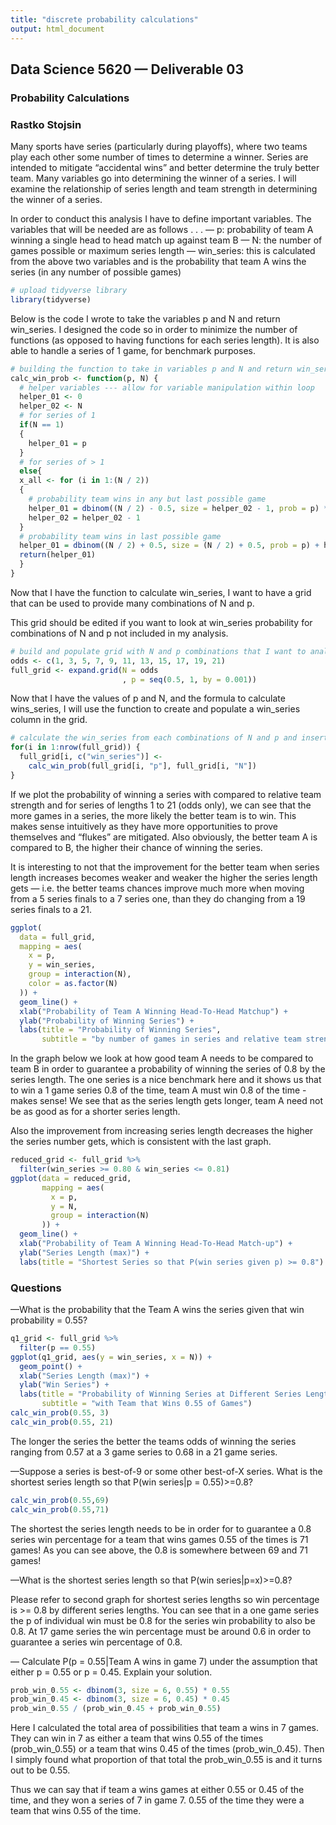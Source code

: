 ```yaml
---
title: "discrete probability calculations"
output: html_document
---
```

## Data Science 5620 --- Deliverable 03
### Probability Calculations
### Rastko Stojsin

Many sports have series (particularly during playoffs), where two teams play each other some number of times to determine a winner. Series are intended to mitigate "accidental wins" and better determine the truly better team. Many variables go into determining the winner of a series. I will examine the relationship of series length and team strength in determining the winner of a series.

In order to conduct this analysis I have to define important variables. The variables that will be needed are as follows . . . 
--- p: probability of team A winning a single head to head match up against team B
--- N: the number of games possible or maximum series length
--- win_series: this is calculated from the above two variables and is the probability that team A wins the series (in any number of possible games)

```r
# upload tidyverse library
library(tidyverse)
```

Below is the code I wrote to take the variables p and N and return win_series. I designed the code so in order to minimize the number of functions (as opposed to having functions for each series length). It is also able to handle a series of 1 game, for benchmark purposes.

```r
# building the function to take in variables p and N and return win_series
calc_win_prob <- function(p, N) {
  # helper variables --- allow for variable manipulation within loop
  helper_01 <- 0
  helper_02 <- N
  # for series of 1
  if(N == 1)
  {
    helper_01 = p
  }
  # for series of > 1
  else{
  x_all <- for (i in 1:(N / 2))
  {
    # probability team wins in any but last possible game
    helper_01 = dbinom((N / 2) - 0.5, size = helper_02 - 1, prob = p) * p + helper_01
    helper_02 = helper_02 - 1
  }
  # probability team wins in last possible game
  helper_01 = dbinom((N / 2) + 0.5, size = (N / 2) + 0.5, prob = p) + helper_01
  return(helper_01)
  }
}
```

Now that I have the function to calculate win_series, I want to have a grid that can be used to provide many combinations of N and p. 

This grid should be edited if you want to look at win_series probability for combinations of N and p not included in my analysis.

```r
# build and populate grid with N and p combinations that I want to analyse
odds <- c(1, 3, 5, 7, 9, 11, 13, 15, 17, 19, 21)
full_grid <- expand.grid(N = odds
                         , p = seq(0.5, 1, by = 0.001))
```

Now that I have the values of p and N, and the formula to calculate wins_series, I will use the function to create and populate a win_series column in the grid.

```r
# calculate the win_series from each combinations of N and p and insert into grid
for(i in 1:nrow(full_grid)) {
  full_grid[i, c("win_series")] <-
    calc_win_prob(full_grid[i, "p"], full_grid[i, "N"])
}
```

If we plot the probability of winning a series with compared to relative team strength and for series of lengths 1 to 21 (odds only), we can see that the more games in a series, the more likely the better team is to win. This makes sense intuitively as they have more opportunities to prove themselves and "flukes" are mitigated. Also obviously, the better team A is compared to B, the higher their chance of winning the series. 

It is interesting to not that the improvement for the better team when series length increases becomes weaker and weaker the higher the series length gets --- i.e. the better teams chances improve much more when moving from a 5 series finals to a 7 series one, than they do changing from a 19 series finals to a 21.

```r
ggplot(
  data = full_grid,
  mapping = aes(
    x = p,
    y = win_series,
    group = interaction(N),
    color = as.factor(N)
  )) +
  geom_line() +
  xlab("Probability of Team A Winning Head-To-Head Matchup") +
  ylab("Probability of Winning Series") +
  labs(title = "Probability of Winning Series",
       subtitle = "by number of games in series and relative team strength")
```

In the graph below we look at how good team A needs to be compared to team B in order to guarantee a probability of winning the series of 0.8 by the series length. The one series is a nice benchmark here and it shows us that to win a 1 game series 0.8 of the time, team A must win 0.8 of the time - makes sense! We see that as the series length gets longer, team A need not be as good as for a shorter series length. 

Also the improvement from increasing series length decreases the higher the series number gets, which is consistent with the last graph.

```r
reduced_grid <- full_grid %>%
  filter(win_series >= 0.80 & win_series <= 0.81)
ggplot(data = reduced_grid,
       mapping = aes(
         x = p,
         y = N,
         group = interaction(N)
       )) +
  geom_line() +
  xlab("Probability of Team A Winning Head-To-Head Match-up") +
  ylab("Series Length (max)") +
  labs(title = "Shortest Series so that P(win series given p) >= 0.8")

```

### Questions 

---What is the probability that the Team A wins the series given that win probability = 0.55?
```r
q1_grid <- full_grid %>%
  filter(p == 0.55)
ggplot(q1_grid, aes(y = win_series, x = N)) +
  geom_point() +
  xlab("Series Length (max)") +
  ylab("Win Series") +
  labs(title = "Probability of Winning Series at Different Series Lengths",
       subtitle = "with Team that Wins 0.55 of Games")
calc_win_prob(0.55, 3)
calc_win_prob(0.55, 21)
```

The longer the series the better the teams odds of winning the series ranging from 0.57 at a 3 game series to 0.68 in a 21 game series.

 
  

---Suppose a series is best-of-9 or some other best-of-X series. What is the shortest series length so that P(win series|p = 0.55)>=0.8?

```r
calc_win_prob(0.55,69)
calc_win_prob(0.55,71)
```

The shortest the series length needs to be in order for to guarantee a 0.8 series win percentage for a team that wins games 0.55 of the times is 71 games! As you can see above, the 0.8 is somewhere between 69 and 71 games!


 

---What is the shortest series length so that P(win series|p=x)>=0.8?

Please refer to second graph for shortest series lengths so win percentage is >= 0.8 by different series lengths. You can see that in a one game series the p of individual win must be 0.8 for the series win probability to also be 0.8. At 17 game series the win percentage must be around 0.6 in order to guarantee a series win percentage of 0.8.


--- Calculate P(p = 0.55|Team A wins in game 7) under the assumption that either p = 0.55 or p = 0.45. Explain your solution.

```r
prob_win_0.55 <- dbinom(3, size = 6, 0.55) * 0.55
prob_win_0.45 <- dbinom(3, size = 6, 0.45) * 0.45
prob_win_0.55 / (prob_win_0.45 + prob_win_0.55)
```

Here I calculated the total area of possibilities that team a wins in 7 games. They can win in 7 as either a team that wins 0.55 of the times (prob_win_0.55) or a team that wins 0.45 of the times (prob_win_0.45). Then I simply found what proportion of that total the prob_win_0.55 is and it turns out to be 0.55.

Thus we can say that if team a wins games at either 0.55 or 0.45 of the time, and they won a series of 7 in game 7. 0.55 of the time they were a team that wins 0.55 of the time.


